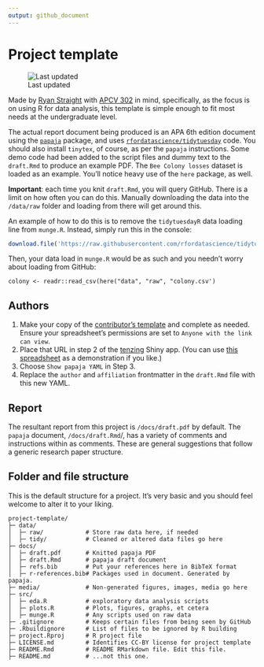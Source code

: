 ```yaml
---
output: github_document
---
```


# Project template

![Last updated](https://img.shields.io/github/last-commit/uaappcomp/apcv302-project-template)

<!-- Only edit README.Rmd, never README.md! Knitting README.Rmd will produce README.md -->

Made by [Ryan Straight](https://github.com/ryanstraight) with [APCV 302](https://uaappcomp.github.io/apcv302/) in mind, specifically, as the focus is on using R for data analysis, this template is simple enough to fit most needs at the undergraduate level. 

The actual report document being produced is an APA 6th edition document using the [`papaja`](https://github.com/crsh/papaja) package, and uses [`rfordatascience/tidytuesday`](https://github.com/rfordatascience/tidytuesday) code. You should also install `tinytex`, of course, as per the `papaja` instructions. Some demo code had been added to the script files and dummy text to the `draft.Rmd` to produce an example PDF. The `Bee Colony losses` dataset is loaded as an example. You'll notice heavy use of the `here` package, as well.

**Important**: each time you knit `draft.Rmd`, you will query GitHub. There is a limit on how often you can do this. Manually downloading the data  into the `/data/raw` folder and loading from there will get around this.

An example of how to do this is to remove the `tidytuesdayR` data loading line from `munge.R`. Instead, simply run this in the console:

```r
download.file('https://raw.githubusercontent.com/rfordatascience/tidytuesday/master/data/2022/2022-01-11/colony.csv', here("data", "raw", "colony.csv"))
```

Then, your data load in `munge.R` would be as such and you needn't worry about loading from GitHub:

`colony <- readr::read_csv(here("data", "raw", "colony.csv')`


## Authors

1. Make your copy of the [contributor's template](https://docs.google.com/spreadsheets/d/1Gl0cwqN_nTsdFH9yhSvi9NypBfDCEhViGq4A3MnBrG8/copy) and complete as needed. Ensure your spreadsheet's permissions are set to `Anyone with the link can view`.
1. Place that URL in step 2 of the [tenzing](https://rollercoaster.shinyapps.io/tenzing/) Shiny app. (You can use [this spreadsheet](https://docs.google.com/spreadsheets/d/1-WmAfoW3HoHGfmeahcOrSTGxXwZpScUBajoHHrQ0Qy8/edit#gid=0) as a demonstration if you like.)
1. Choose `Show papaja YAML` in Step 3.
1. Replace the `author` and `affiliation` frontmatter in the `draft.Rmd` file with this new YAML.

## Report

The resultant report from this project is `/docs/draft.pdf` by default. The `papaja` document, `/docs/draft.Rmd`/, has a variety of comments and instructions within as comments. These are general suggestions that follow a generic research paper structure.

## Folder and file structure

This is the default structure for a project. It's very basic and you should feel welcome to alter it to your liking. 

```text
project-template/
├─ data/
│  ├─ raw/            # Store raw data here, if needed
│  ├─ tidy/           # Cleaned or altered data files go here
├─ docs/
│  ├─ draft.pdf       # Knitted papaja PDF 
│  ├─ draft.Rmd       # papaja draft document
│  ├─ refs.bib        # Put your references here in BibTeX format
│  ├─ r-references.bib# Packages used in document. Generated by papaja.
├─ media/             # Non-generated figures, images, media go here
├─ src/
│  ├─ eda.R           # exploratory data analysis scripts
│  ├─ plots.R         # Plots, figures, graphs, et cetera
│  ├─ munge.R         # Any scripts used on raw data
├─ .gitignore         # Keeps certain files from being seen by GitHub
├─ .Rbuildignore      # List of files to be ignored by R building
├─ project.Rproj      # R project file
├─ LICENSE.md         # Identifies CC-BY license for project template
├─ README.Rmd         # README RMarkdown file. Edit this file.
├─ README.md          # ...not this one.

```

